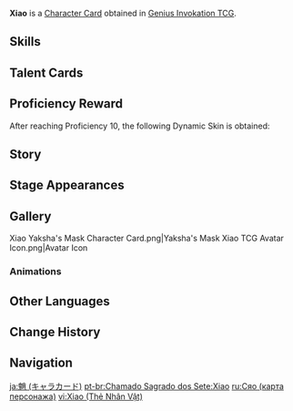 {{About|the [[Character Card]]|the [[Playable Character]]|Xiao}}
{{Genius Invokation TCG Infobox
|title       = Xiao
|id          = 001504
|image       = Xiao Character Card.png
|type        = Character Card
|health      = 10
|element     = Anemo
|faction     = Liyue
|weapon      = Polearm
|source1     = Achieve victory in [[Genius Invokation TCG/Stage/Xiao/Friendly Fracas|Friendly Fracas (Xiao)]]
|features    = Xiao
}}
'''Xiao''' is a [[Character Card]] obtained in [[Genius Invokation TCG]].

==Skills==
{{Genius Invokation TCG Skills Table}}

==Talent Cards==
{{Genius Invokation TCG Talent Cards Table}}

==Proficiency Reward==
After reaching Proficiency 10, the following Dynamic Skin is obtained:<br>{{TCG Card|Conqueror of Evil: Guardian Yaksha|1|golden=1|caption=1}}

==Story==
{{Description|The Vigilant Yaksha, the bane of all evil.|title="Vigilant Yaksha" Xiao}}

==Stage Appearances==
{{Genius Invokation TCG Stage Appearances}}

==Gallery==
<gallery>
Xiao Yaksha's Mask Character Card.png|Yaksha's Mask
Xiao TCG Avatar Icon.png|Avatar Icon
</gallery>

===Animations===
{{Preview
|size     = 200px
|file1    = Xiao Dynamic Skin
|caption  = Dynamic Skin Idle Animation
}}

==Other Languages==
{{Other Languages|Transclude=Xiao}}

==Change History==
{{Change History|3.7}}

==Navigation==
{{Genius Invokation TCG Navbox|Character Card Obtainable}}

[[ja:魈 (キャラカード)]]
[[pt-br:Chamado Sagrado dos Sete:Xiao]]
[[ru:Сяо (карта персонажа)]]
[[vi:Xiao (Thẻ Nhân Vật)]]